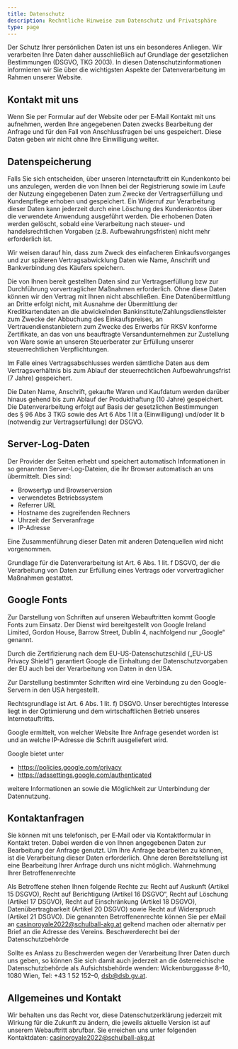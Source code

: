 ```yaml
---
title: Datenschutz
description: Rechntliche Hinweise zum Datenschutz und Privatsphäre
type: page
---
```


Der Schutz Ihrer persönlichen Daten ist uns ein besonderes Anliegen. Wir verarbeiten Ihre Daten daher ausschließlich auf Grundlage der gesetzlichen Bestimmungen (DSGVO, TKG 2003). In diesen Datenschutzinformationen informieren wir Sie über die wichtigsten Aspekte der Datenverarbeitung im Rahmen unserer Website.

## Kontakt mit uns
Wenn Sie per Formular auf der Website oder per E‑Mail Kontakt mit uns aufnehmen, werden Ihre angegebenen Daten zwecks Bearbeitung der Anfrage und für den Fall von Anschlussfragen bei uns gespeichert. Diese Daten geben wir nicht ohne Ihre Einwilligung weiter.

## Datenspeicherung
Falls Sie sich entscheiden, über unseren Internetauftritt ein Kundenkonto bei uns anzulegen, werden die von Ihnen bei der Registrierung sowie im Laufe der Nutzung eingegebenen Daten zum Zwecke der Vertragserfüllung und Kundenpflege erhoben und gespeichert. Ein Widerruf zur Verarbeitung dieser Daten kann jederzeit durch eine Löschung des Kundenkontos über die verwendete Anwendung ausgeführt werden.
Die erhobenen Daten werden gelöscht, sobald eine Verarbeitung nach steuer- und handelsrechtlichen Vorgaben (z.B. Aufbewahrungsfristen) nicht mehr erforderlich ist.

Wir weisen darauf hin, dass zum Zweck des einfacheren Einkaufsvorganges und zur späteren Vertragsabwicklung Daten wie Name, Anschrift und Bankverbindung des Käufers speichern.

Die von Ihnen bereit gestellten Daten sind zur Vertragserfüllung bzw zur Durchführung vorvertraglicher Maßnahmen erforderlich. Ohne diese Daten können wir den Vertrag mit Ihnen nicht abschließen. Eine Datenübermittlung an Dritte erfolgt nicht, mit Ausnahme der Übermittlung der Kreditkartendaten an die abwickelnden Bankinstitute/Zahlungsdienstleister zum Zwecke der Abbuchung des Einkaufspreises, an Vertrauendienstanbietern zum Zwecke des Erwerbs für RKSV konforme Zertifikate, an das von uns beauftragte Versandunternehmen zur Zustellung von Ware sowie an unseren Steuerberater zur Erfüllung unserer steuerrechtlichen Verpflichtungen.

Im Falle eines Vertragsabschlusses werden sämtliche Daten aus dem Vertragsverhältnis bis zum Ablauf der steuerrechtlichen Aufbewahrungsfrist (7 Jahre) gespeichert.

Die Daten Name, Anschrift, gekaufte Waren und Kaufdatum werden darüber hinaus gehend bis zum Ablauf der Produkthaftung (10 Jahre) gespeichert. Die Datenverarbeitung erfolgt auf Basis der gesetzlichen Bestimmungen des § 96 Abs 3 TKG sowie des Art 6 Abs 1 lit a (Einwilligung) und/oder lit b (notwendig zur Vertragserfüllung) der DSGVO.

## Server-Log-Daten
Der Provider der Seiten erhebt und speichert automatisch Informationen in so genannten Server-Log-Dateien, die Ihr Browser automatisch an uns übermittelt. Dies sind:

- Browsertyp und Browserversion
- verwendetes Betriebssystem
- Referrer URL
- Hostname des zugreifenden Rechners
- Uhrzeit der Serveranfrage
- IP-Adresse

Eine Zusammenführung dieser Daten mit anderen Datenquellen wird nicht vorgenommen.

Grundlage für die Datenverarbeitung ist Art. 6 Abs. 1 lit. f DSGVO, der die Verarbeitung von Daten zur Erfüllung eines Vertrags oder vorvertraglicher Maßnahmen gestattet.

## Google Fonts
Zur Darstellung von Schriften auf unseren Webauftritten kommt Google Fonts zum Einsatz.
Der Dienst wird bereitgestellt von  Google Ireland Limited, Gordon House, Barrow Street, Dublin 4, nachfolgend nur „Google“ genannt.

Durch die Zertifizierung nach dem EU-US-Datenschutzschild („EU-US Privacy Shield“) garantiert Google die Einhaltung der Datenschutzvorgaben der EU auch bei der Verarbeitung von Daten in den USA.

Zur Darstellung bestimmter Schriften wird eine Verbindung zu den Google-Servern in den USA hergestellt.

Rechtsgrundlage ist Art. 6 Abs. 1 lit. f) DSGVO. Unser berechtigtes Interesse liegt in der Optimierung und dem wirtschaftlichen Betrieb unseres Internetauftritts.

Google ermittelt, von welcher Website Ihre Anfrage gesendet worden ist und an welche IP-Adresse die Schrift ausgeliefert wird.

Google bietet unter

- https://policies.google.com/privacy
- https://adssettings.google.com/authenticated

weitere Informationen an sowie die Möglichkeit zur Unterbindung der Datennutzung.

## Kontaktanfragen
Sie können mit uns telefonisch, per E‑Mail oder via Kontaktformular in Kontakt treten. Dabei werden die von Ihnen angegebenen Daten zur Bearbeitung der Anfrage genutzt. Um Ihre Anfrage bearbeiten zu können, ist die Verarbeitung dieser Daten erforderlich. Ohne deren Bereitstellung ist eine Bearbeitung Ihrer Anfrage durch uns nicht möglich.
Wahrnehmung Ihrer Betroffenenrechte

Als Betroffene stehen Ihnen folgende Rechte zu: Recht auf Auskunft (Artikel 15 DSGVO), Recht auf Berichtigung (Artikel 16 DSGVO“, Recht auf Löschung (Artikel 17 DSGVO), Recht auf Einschränkung (Artikel 18 DSGVO), Datenübertragbarkeit (Artikel 20 DSGVO) sowie Recht auf Widerspruch (Artikel 21 DSGVO). Die genannten Betroffenenrechte können Sie per eMail an casinoroyale2022@schulball-akg.at geltend machen oder alternativ per Brief an die Adresse des Vereins.
Beschwerderecht bei der Datenschutzbehörde

Sollte es Anlass zu Beschwerden wegen der Verarbeitung Ihrer Daten durch uns geben, so können Sie sich damit auch jederzeit an die österreichische Datenschutzbehörde als Aufsichtsbehörde wenden: Wickenburggasse 8–10, 1080 Wien, Tel: +43 1 52 152–0, dsb@dsb.gv.at.

## Allgemeines und Kontakt
Wir behalten uns das Recht vor, diese Datenschutzerklärung jederzeit mit Wirkung für die Zukunft zu ändern, die jeweils aktuelle Version ist auf unserem Webauftritt abrufbar. Sie erreichen uns unter folgenden Kontaktdaten: casinoroyale2022@schulball-akg.at

